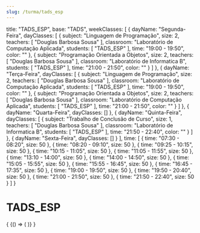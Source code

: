 ```yaml
---
slug: /turma/tads_esp
---
```

  title: "TADS_ESP",
  base: "TADS",
  weekClasses: [
    {
      dayName: "Segunda-Feira",
      dayClasses: [
        {
          subject: "Linguagem de Programação",
          size: 2,
          teachers: [
            "Douglas Barbosa Sousa"
          ],
          classroom: "Laboratório de Computação Aplicada",
          students: [
            "TADS_ESP"
          ],
          time: "19:00 - 19:50",
          color: ""
        },
        {
          subject: "Programação Orientada a Objetos",
          size: 2,
          teachers: [
            "Douglas Barbosa Sousa"
          ],
          classroom: "Laboratório de Informatica B",
          students: [
            "TADS_ESP"
          ],
          time: "21:00 - 21:50",
          color: ""
        }
      ]
    },
    {
      dayName: "Terça-Feira",
      dayClasses: [
        {
          subject: "Linguagem de Programação",
          size: 2,
          teachers: [
            "Douglas Barbosa Sousa"
          ],
          classroom: "Laboratório de Computação Aplicada",
          students: [
            "TADS_ESP"
          ],
          time: "19:00 - 19:50",
          color: ""
        },
        {
          subject: "Programação Orientada a Objetos",
          size: 2,
          teachers: [
            "Douglas Barbosa Sousa"
          ],
          classroom: "Laboratório de Computação Aplicada",
          students: [
            "TADS_ESP"
          ],
          time: "21:00 - 21:50",
          color: ""
        }
      ]
    },
    {
      dayName: "Quarta-Feira",
      dayClasses: []
    },
    {
      dayName: "Quinta-Feira",
      dayClasses: [
        {
          subject: "Trabalho de Conclusão de Curso",
          size: 1,
          teachers: [
            "Douglas Barbosa Sousa"
          ],
          classroom: "Laboratório de Informatica B",
          students: [
            "TADS_ESP"
          ],
          time: "21:50 - 22:40",
          color: ""
        }
      ]
    },
    {
      dayName: "Sexta-Feira",
      dayClasses: []
    }
  ],
  time: [
    {
      time: "07:30 - 08:20",
      size: 50
    },
    {
      time: "08:20 - 09:10",
      size: 50
    },
    {
      time: "09:25 - 10:15",
      size: 50
    },
    {
      time: "10:15 - 11:05",
      size: 50
    },
    {
      time: "11:05 - 11:55",
      size: 50
    },
    {
      time: "13:10 - 14:00",
      size: 50
    },
    {
      time: "14:00 - 14:50",
      size: 50
    },
    {
      time: "15:05 - 15:55",
      size: 50
    },
    {
      time: "15:55 - 16:45",
      size: 50
    },
    {
      time: "16:45 - 17:35",
      size: 50
    },
    {
      time: "19:00 - 19:50",
      size: 50
    },
    {
      time: "19:50 - 20:40",
      size: 50
    },
    {
      time: "21:00 - 21:50",
      size: 50
    },
    {
      time: "21:50 - 22:40",
      size: 50
    }
  ]
}

# TADS_ESP

<div>
  {
    <BrowserOnly>
      {() => (
        <Grid
          title={data.title}
          weekClasses={data.weekClasses}
          time={data.time}
        />
      )}
    </BrowserOnly>
  }
</div>
